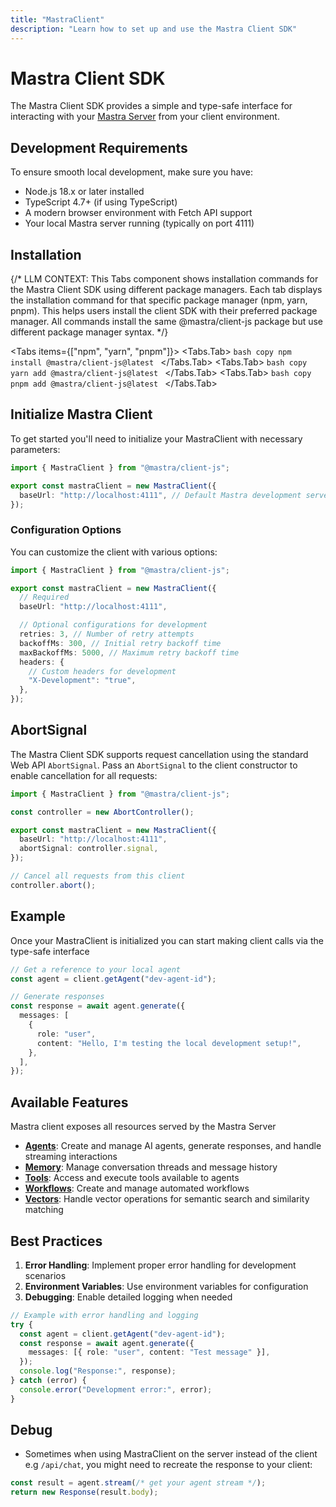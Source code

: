 ---
title: "MastraClient"
description: "Learn how to set up and use the Mastra Client SDK"
---

# Mastra Client SDK

The Mastra Client SDK provides a simple and type-safe interface for interacting with your [Mastra Server](/docs/deployment/server) from your client environment.

## Development Requirements

To ensure smooth local development, make sure you have:

- Node.js 18.x or later installed
- TypeScript 4.7+ (if using TypeScript)
- A modern browser environment with Fetch API support
- Your local Mastra server running (typically on port 4111)

## Installation


{/*
LLM CONTEXT:
This Tabs component shows installation commands for the Mastra Client SDK using different package managers.
Each tab displays the installation command for that specific package manager (npm, yarn, pnpm).
This helps users install the client SDK with their preferred package manager.
All commands install the same @mastra/client-js package but use different package manager syntax.
*/}

<Tabs items={["npm", "yarn", "pnpm"]}>
  <Tabs.Tab>
    ```bash copy
    npm install @mastra/client-js@latest
    ```
  </Tabs.Tab>
  <Tabs.Tab>
    ```bash copy
    yarn add @mastra/client-js@latest
    ```
  </Tabs.Tab>
  <Tabs.Tab>
    ```bash copy
    pnpm add @mastra/client-js@latest
    ```
  </Tabs.Tab>
</Tabs>

## Initialize Mastra Client

To get started you'll need to initialize your MastraClient with necessary parameters:

```typescript filename="lib/mastra-client.ts" showLineNumbers copy
import { MastraClient } from "@mastra/client-js";

export const mastraClient = new MastraClient({
  baseUrl: "http://localhost:4111", // Default Mastra development server port
});
```

### Configuration Options

You can customize the client with various options:

```typescript filename="lib/mastra-client.ts" showLineNumbers copy
import { MastraClient } from "@mastra/client-js";

export const mastraClient = new MastraClient({
  // Required
  baseUrl: "http://localhost:4111",

  // Optional configurations for development
  retries: 3, // Number of retry attempts
  backoffMs: 300, // Initial retry backoff time
  maxBackoffMs: 5000, // Maximum retry backoff time
  headers: {
    // Custom headers for development
    "X-Development": "true",
  },
});
```

## AbortSignal

The Mastra Client SDK supports request cancellation using the standard Web API `AbortSignal`. Pass an `AbortSignal` to the client constructor to enable cancellation for all requests:

```typescript filename="lib/mastra-client.ts" showLineNumbers copy
import { MastraClient } from "@mastra/client-js";

const controller = new AbortController();

export const mastraClient = new MastraClient({
  baseUrl: "http://localhost:4111",
  abortSignal: controller.signal,
});

// Cancel all requests from this client
controller.abort();
```

## Example

Once your MastraClient is initialized you can start making client calls via the type-safe
interface

```typescript
// Get a reference to your local agent
const agent = client.getAgent("dev-agent-id");

// Generate responses
const response = await agent.generate({
  messages: [
    {
      role: "user",
      content: "Hello, I'm testing the local development setup!",
    },
  ],
});
```

## Available Features

Mastra client exposes all resources served by the Mastra Server

- [**Agents**](/reference/client-js/agents): Create and manage AI agents, generate responses, and handle streaming interactions
- [**Memory**](/reference/client-js/memory): Manage conversation threads and message history
- [**Tools**](/reference/client-js/tools): Access and execute tools available to agents
- [**Workflows**](/reference/client-js/workflows): Create and manage automated workflows
- [**Vectors**](/reference/client-js/vectors): Handle vector operations for semantic search and similarity matching

## Best Practices

1. **Error Handling**: Implement proper error handling for development scenarios
2. **Environment Variables**: Use environment variables for configuration
3. **Debugging**: Enable detailed logging when needed

```typescript
// Example with error handling and logging
try {
  const agent = client.getAgent("dev-agent-id");
  const response = await agent.generate({
    messages: [{ role: "user", content: "Test message" }],
  });
  console.log("Response:", response);
} catch (error) {
  console.error("Development error:", error);
}
```

## Debug

- Sometimes when using MastraClient on the server instead of the client e.g `/api/chat`,
  you might need to recreate the response to your client:

```typescript
const result = agent.stream(/* get your agent stream */);
return new Response(result.body);
```
